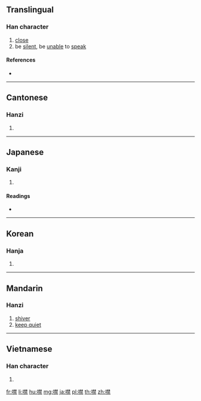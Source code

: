 {{character info/new}}
==Translingual==

===Han character===
{{Han char|rn=30|rad=口|as=13|sn=16|four=64091|canj=RDDF|ids=⿰口禁}}

# [[close]]
# be [[silent]], be [[unable]] to [[speak]]

====References====
* {{Han ref|kx=0209.300|dkj=04364|dj=0432.140|hdz=10688.140|uh=5664|ud=22116|bh=BEB6|bd=48822}}

----

==Cantonese==

===Hanzi===
{{yue-hanzi|jyut=[[gam3]], [[kam1]]|y=gam3, kam1}}

# {{defn|lang=yue|sort=口13}}

----

==Japanese==

===Kanji===
{{ja-kanji|grade=|rs=口13}}

# {{defn|lang=ja|sort=口13}}

====Readings====
* {{ja-readings|on=[[きん]] (kin)|kun=[[つぐむ]] (tsugumu)}}

----

==Korean==

===Hanja===
{{ko-hanja|hangeul=금|rv=geum|mr=kŭm}}

# {{defn|lang=ko|sort=口13}}

----

==Mandarin==

===Hanzi===
{{cmn-hanzi|pin=[[huì]] ([[hui4]]), [[jìn]] ([[jin4]])|wg=hui<sup>4</sup>, chin<sup>4</sup>}}

# [[shiver]]
# [[keep quiet]]

----

==Vietnamese==

===Han character===
{{vi-hantu|[[gặm]]|rs=口13}}

# {{defn|lang=vi|sort=口13}}

[[fr:噤]]
[[li:噤]]
[[hu:噤]]
[[mg:噤]]
[[ja:噤]]
[[pl:噤]]
[[th:噤]]
[[zh:噤]]
